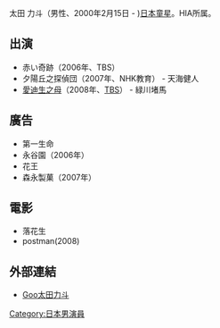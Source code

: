 太田 力斗（男性、2000年2月15日 - )[[日本|日本]][[童星|童星]]。HIA所属。

== 出演 ==
*赤い奇跡（2006年、TBS） 
*夕陽丘之探偵団（2007年、NHK教育） - 天海健人
*[[愛迪生之母|愛迪生之母]]（2008年、[[TBS|TBS]]） - 緑川堵馬

== 廣告 ==
*第一生命
*永谷園（2006年） 
*花王 
*森永製菓（2007年）
== 電影 ==
*落花生
*postman(2008)
== 外部連結 ==
*[https://web.archive.org/web/20091113213052/http://news.goo.ne.jp/entertainment/talent/M07-0372.html Goo太田力斗]

{{DEFAULTSORT:Oota Rikito}}
[[Category:日本男演員|Category:日本男演員]]